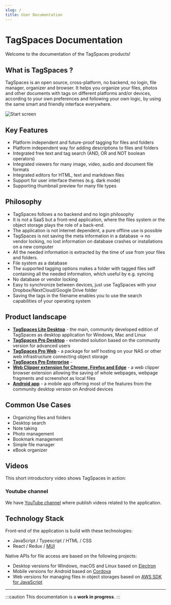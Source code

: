 ```yaml
---
slug: /
title: User Documentation
---
```



# TagSpaces Documentation

Welcome to the documentation of the TagSpaces products!

## What is TagSpaces ?

TagSpaces is an open source, cross-platform, no backend, no login, file manager, organizer and browser. It helps you organize your files, photos and other documents with tags on different platforms and/or devices, according to your own preferences and following your own logic, by using the same smart and friendly interface everywhere.

![Start screen](/media/home-screen.png)

## Key Features

- Platform independent and future-proof tagging for files and folders
- Platform independent way for adding descriptions to files and folders
- Integrated free text and tag search (AND, OR and NOT boolean operators)
- Integrated viewers for many image, video, audio and document file formats
- Integrated editors for HTML, text and markdown files
- Support for user interface themes (e.g. dark mode)
- Supporting thumbnail preview for many file types

## Philosophy

- TagSpaces follows a no backend and no login philosophy
- It is not a SaaS but a front-end application, where the files system or the object storage plays the role of a back-end.
- The application is not Internet dependent, a pure offline use is possible
- TagSpaces is not saving the meta information in a database -> no vendor locking, no lost information on database crashes or installations on a new computer
- All the needed information is extracted by the time of use from your files and folders.
- File system as a database
- The supported tagging options makes a folder with tagged files self containing all the needed information, which useful by e.g. syncing
- No database or vendor locking
- Easy to synchronize between devices, just use TagSpaces with your Dropbox/NextCloud/Google Drive folder
- Saving the tags in the filename enables you to use the search capabilities of your operating system

## Product landscape

- **[TagSpaces Lite Desktop](https://www.tagspaces.org/products/lite/)** - the main, community developed edition of TagSpaces as desktop application for Windows, Mac and Linux
- **[TagSpaces Pro Desktop](https://www.tagspaces.org/products/pro/)** - extended solution based on the community version for advanced users
- **[TagSpaces Pro Web](https://www.tagspaces.org/products/proweb/)** - a package for self hosting on your NAS or other web infrastructure connecting object storage
- **[TagSpaces Pro Enterprise](https://www.tagspaces.org/products/enterprise/)** -
- **[Web Clipper extension for Chrome, Firefox and Edge](https://www.tagspaces.org/products/webclipper/)** - a web clipper browser extension allowing the saving of whole webpages, webpage fragments and screenshot as local files
- **[Android app](https://www.tagspaces.org/downloads/)** - a mobile app offering most of the features from the community desktop version on Android devices

## Common Use Cases

- Organizing files and folders
- Desktop search
- Note taking
- Photo management
- Bookmark management
- Simple file manager
- eBook organizer

## Videos

This short introductory video shows TagSpaces in action:

<VideoYT
    youtubeId="Xjwxq4c0RBQ"
    title="General TagSpaces Introduction"
    posterUrl="/media/videoposters/linking-files-and-folders.jpg"
    height={550}
  />

### Youtube channel

We have [YouTube channel](https://www.youtube.com/channel/UCzfSaeg-7mpt96UI97zwbfQ) where publish videos related to the application.

## Technology Stack

Front-end of the application is build with these technologies:

- JavaScript / Typescript / HTML / CSS
- React / Redux / [MUI](https://mui.com/material-ui/)

Native APIs for file access are based on the following projects:

- Desktop versions for Windows, macOS and Linux based on [Electron](https://www.electronjs.org/)
- Mobile versions for Android based on [Cordova](https://cordova.apache.org/)
- Web versions for managing files in object storages based on [AWS SDK for JavaScript](https://aws.amazon.com/sdk-for-javascript/)

---

:::caution
This documentation is a **work in progress**.
:::
